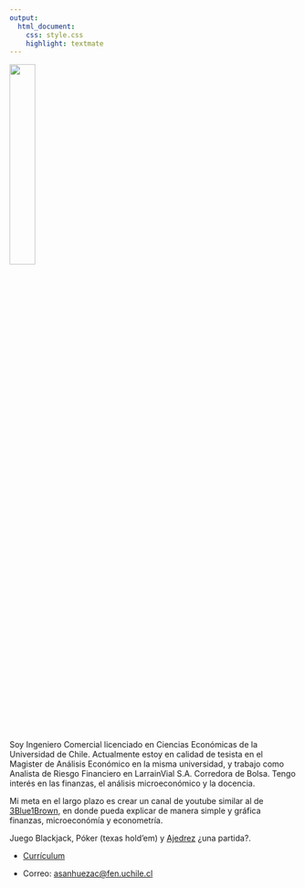 ```yaml
---
output: 
  html_document:
    css: style.css
    highlight: textmate
---
```


![](Imagenes/Foto.png){width=30%}

Soy Ingeniero Comercial licenciado en Ciencias Económicas de la Universidad de Chile. Actualmente estoy en calidad de tesista en el Magister de Análisis Económico en la misma universidad, y trabajo como Analista de Riesgo Financiero en LarrainVial S.A. Corredora de Bolsa. Tengo interés en las finanzas, el análisis microeconómico y la docencia.  

Mi meta en el largo plazo es crear un canal de youtube similar al de [3Blue1Brown](https://www.youtube.com/c/3blue1brown), en donde pueda explicar de manera simple y gráfica finanzas, microeconómía y econometría. 

Juego Blackjack, Póker (texas hold'em) y [Ajedrez](https://www.chess.com/stats/overview/matechileno?) ¿una partida?.


- [Currículum](archivos/CV_Agustin_Sanhueza.pdf)

- Correo: <asanhuezac@fen.uchile.cl>


